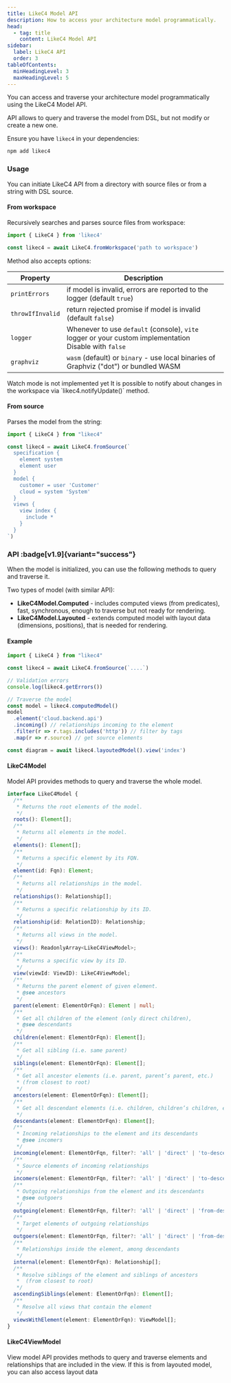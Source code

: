 ```yaml
---
title: LikeC4 Model API
description: How to access your architecture model programmatically.
head:
  - tag: title
    content: LikeC4 Model API
sidebar:
  label: LikeC4 API
  order: 3
tableOfContents:
  minHeadingLevel: 3
  maxHeadingLevel: 5    
---
```



You can access and traverse your architecture model programmatically using the LikeC4 Model API.

<Aside type='note'>
API allows to query and traverse the model from DSL, but not modify or create a new one.
</Aside>

Ensure you have `likec4` in your dependencies:

```sh
npm add likec4
```

### Usage

You can initiate LikeC4 API from a directory with source files or from a string with DSL source.

#### From workspace

Recursively searches and parses source files from workspace:

```ts
import { LikeC4 } from 'likec4'

const likec4 = await LikeC4.fromWorkspace('path to workspace')
```  

Method also accepts options:

| Property         | Description                                                                                         |
| -----------------| --------------------------------------------------------------------------------------------------- |
| `printErrors`    | if model is invalid, errors are reported to the logger (default `true`) |
| <span style="text-wrap:nowrap">`throwIfInvalid`</span> | return rejected promise if model is invalid  (default `false`) |
| `logger`         | Whenever to use `default` (console), `vite` logger  or your custom implementation <br/> Disable with `false`  |
| `graphviz`       | `wasm` (default) or `binary` - use local binaries of Graphviz ("dot") or bundled WASM    |

<Aside type='caution' title="In progress" >
  Watch mode is not implemented yet  
  It is possible to notify about changes in the workspace via `likec4.notifyUpdate()` method.
</Aside>

#### From source

Parses the model from the string:

```ts
import { LikeC4 } from "likec4"

const likec4 = await LikeC4.fromSource(`
  specification {
    element system
    element user
  }
  model {
    customer = user 'Customer'
    cloud = system 'System'
  }
  views {
    view index {
      include *
    }
  }
`)
```

### API :badge[v1.9]{variant="success"}

When the model is initialized, you can use the following methods to query and traverse it.

Two types of model (with similar API):

- **LikeC4Model.Computed** - includes computed views (from predicates), fast, synchronous, enough to traverse but not ready for rendering.
- **LikeC4Model.Layouted** - extends computed model with layout data (dimensions, positions), that is needed for rendering.

#### Example

```ts
import { LikeC4 } from "likec4"

const likec4 = await LikeC4.fromSource(`....`)

// Validation errors
console.log(likec4.getErrors())

// Traverse the model
const model = likec4.computedModel()
model
  .element('cloud.backend.api')
  .incoming() // relationships incoming to the element
  .filter(r => r.tags.includes('http')) // filter by tags
  .map(r => r.source) // get source elements

const diagram = await likec4.layoutedModel().view('index')

```  

#### LikeC4Model

Model API provides methods to query and traverse the whole model.

```ts
interface LikeC4Model {
  /**
   * Returns the root elements of the model.
   */
  roots(): Element[];
  /**
   * Returns all elements in the model.
   */
  elements(): Element[];
  /**
   * Returns a specific element by its FQN.
   */
  element(id: Fqn): Element;
  /**
   * Returns all relationships in the model.
   */
  relationships(): Relationship[];
  /**
   * Returns a specific relationship by its ID.
   */
  relationship(id: RelationID): Relationship;
  /**
   * Returns all views in the model.
   */
  views(): ReadonlyArray<LikeC4ViewModel>;
  /**
   * Returns a specific view by its ID.
   */
  view(viewId: ViewID): LikeC4ViewModel;
  /**
   * Returns the parent element of given element.
   * @see ancestors
   */
  parent(element: ElementOrFqn): Element | null;
  /**
   * Get all children of the element (only direct children),
   * @see descendants
   */
  children(element: ElementOrFqn): Element[];
  /**
   * Get all sibling (i.e. same parent)
   */
  siblings(element: ElementOrFqn): Element[];
  /**
   * Get all ancestor elements (i.e. parent, parent’s parent, etc.)
   * (from closest to root)
   */
  ancestors(element: ElementOrFqn): Element[];
  /**
   * Get all descendant elements (i.e. children, children’s children, etc.)
   */
  descendants(element: ElementOrFqn): Element[];
  /**
   * Incoming relationships to the element and its descendants
   * @see incomers
   */
  incoming(element: ElementOrFqn, filter?: 'all' | 'direct' | 'to-descendants'): Relationship[];
  /**
   * Source elements of incoming relationships
   */
  incomers(element: ElementOrFqn, filter?: 'all' | 'direct' | 'to-descendants'): Element[];
  /**
   * Outgoing relationships from the element and its descendants
   * @see outgoers
   */
  outgoing(element: ElementOrFqn, filter?: 'all' | 'direct' | 'from-descendants'): Relationship[];
  /**
   * Target elements of outgoing relationships
   */
  outgoers(element: ElementOrFqn, filter?: 'all' | 'direct' | 'from-descendants'): Element[];
  /**
   * Relationships inside the element, among descendants
   */
  internal(element: ElementOrFqn): Relationship[];
  /**
   * Resolve siblings of the element and siblings of ancestors
   *  (from closest to root)
   */
  ascendingSiblings(element: ElementOrFqn): Element[];
  /**
   * Resolve all views that contain the element
   */
  viewsWithElement(element: ElementOrFqn): ViewModel[];
}
```

#### LikeC4ViewModel

View model API provides methods to query and traverse elements and relationships that are included in the view.
If this is from layouted model, you can also access layout data

